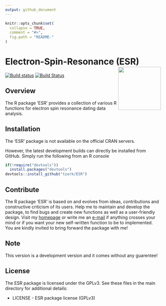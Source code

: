 ```yaml
---
output: github_document
---
```


<!-- README.md is generated from README.Rmd. Please edit that file -->

```r
knitr::opts_chunk$set(
  collapse = TRUE,
  comment = "#>",
  fig.path = "README-"
)
``` 

# Electron-Spin-Resonance (ESR) <a href='https://tzerk.github.io/ESR/'><img src='man/figures/logo.png' align="right" height="138.5" /></a>

<!-- badges: start -->
[![Build status](https://ci.appveyor.com/api/projects/status/emdl7is8oa7kh5i0/branch/master?svg=true)](https://ci.appveyor.com/project/tzerk/esr/branch/master)
[![Build Status](https://travis-ci.org/tzerk/ESR.svg?branch=master)](https://travis-ci.org/tzerk/ESR)
<!-- badges: end -->

## Overview

The R package 'ESR' provides a collection of various R functions for electron spin resonance dating data analysis.


## Installation

The 'ESR' package is not available on the official CRAN servers. 

However, the latest development builds can directly be installed from GitHub. Simply run the following from an R console

```r
if(!require("devtools"))
  install.packages("devtools")
devtools::install_github("tzerk/ESR")
```

## Contribute

The R package 'ESR' is based on and evolves from ideas, contributions and constructive criticism of its users. Help me to maintain and develop the package, to find bugs and create new functions as well as a user-friendly design. Visit my [homepage](http://zerk.canopus.uberspace.de) or write me an [e-mail](mailto:christoph.burow@gmx.net) if anything crosses your mind or if you want your new self-written function to be to implemented. You are kindly invited to bring forward the package with me!

## Note

This version is a development version and it comes without any guarentee!

## License

The ESR package is licensed under the GPLv3. See these files in the main directory for additional details: 

- LICENSE - ESR package license (GPLv3)
